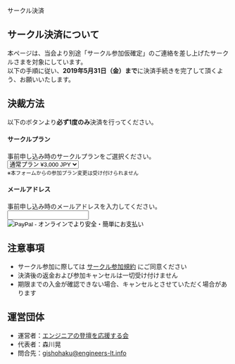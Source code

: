 

<SEO title="サークル決済"/>

<SectionHeader text="ENTRY" pageHeader>
サークル決済
</SectionHeader>

<MdxContainer>

## サークル決済について

本ページは、当会より別途「サークル参加仮確定」のご連絡を差し上げたサークルさまを対象にしています。<br/>
以下の手順に従い、**2019年5月31日（金）まで**に決済手続きを完了して頂くよう、お願いいたします。<br/>

## 決裁方法

以下のボタンより**必ず1度のみ**決済を行ってください。<br/>

<form action="https://www.paypal.com/cgi-bin/webscr" method="post" target="_top" accept-charset="shift_jis">
    <input type="hidden" name="cmd" value="_s-xclick"/>
    <input type="hidden" name="hosted_button_id" value="V3QFKMH7S45ZQ"/>
    <div style={{margin: '12px 0'}}>
    <h4>サークルプラン</h4>
        事前申し込み時のサークルプランをご選択ください。<br/>
        <input type="hidden" name="on0" value="出展種別"/>
        <select name="os0">
            <option value="NORMALPLAN">通常プラン ¥3,000 JPY</option>
            <option value="DOUBLEPLAN">倍量プラン ¥6,000 JPY</option>
        </select><br/>
        <small>
            ※本フォームからの参加プラン変更は受け付けられません<br/>
        </small>
    </div>
    <div style={{margin: '12px 0'}}>
        <h4>メールアドレス</h4>
        <input type="hidden" name="on1" value="申込時のメールアドレス"/>
        事前申し込み時のメールアドレスを入力してください。<br/>
        <input type="text" name="os1" maxlength="200"/><br/>
        <input type="hidden" name="currency_code" value="JPY"/>
    </div>
    <div>
        <input type="image" src="https://www.paypalobjects.com/ja_JP/JP/i/btn/btn_buynowCC_LG.gif" border="0" name="submit" alt="PayPal - オンラインでより安全・簡単にお支払い"/>
        <img alt="" border="0" src="https://www.paypalobjects.com/ja_JP/i/scr/pixel.gif" width="1" height="1"/>
    </div>
</form>

## 注意事項

- サークル参加に際しては [サークル参加規約](/terms/) にご同意ください
- 決済後の返金および参加キャンセルは一切受け付けません
- 期限までの入金が確認できない場合、キャンセルとさせていただく場合があります

## 運営団体

- 運営者：[エンジニアの登壇を応援する会](https://portal.engineers-lt.info/)
- 代表者：森川晃
- 問合先：[gishohaku@engineers-lt.info](mailto:gishohaku@engineers-lt.info)

</MdxContainer>


